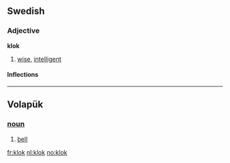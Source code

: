 ==Swedish==
===Adjective===
'''klok'''
# [[wise]], [[intelligent]]
====Inflections====
{{sv-adj|klok|klokt|kloke|kloka|klokare|klokaste|klokaste|klokast}}



----

== Volapük == 
=== [[noun]] === 
# [[bell]]

[[fr:klok]]
[[nl:klok]]
[[no:klok]]